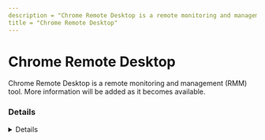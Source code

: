 ```yaml
---
description = "Chrome Remote Desktop is a remote monitoring and management (RMM) tool. More information will be added as it becomes available."
title = "Chrome Remote Desktop"
---
```




# Chrome Remote Desktop

Chrome Remote Desktop is a remote monitoring and management (RMM) tool. More information will be added as it becomes available.

### Details
<Details author={""}
         category={""}
         created={""}
         website={""}
         lastModified={"2/7/2024"}
         privileges={""}
         free={ "" }
         verification={""}
/>

#### Installation Paths
<Card code={ ["remote_host.exe", "remoting_host.exe", "C:\\Program Files (x86)\\Google\\Chrome Remote Desktop\\*", "*\\Google\\Chrome Remote Desktop\\*", "*\\remoting_host.exe"] }/>





### Forensic Artifacts




#### Network Artifacts
<EuiSpacer size="xl"/>
<NetworkArtifactsTable data={ [{"Description": "Known remote domains", "Domains": ["*remotedesktop.google.com", "*remotedesktop-pa.googleapis.com", "remotedesktop.google.com"], "Ports": []}] }/>




### Detections
- Detects potential network activity of Chrome Remote Desktop RMM tool
  - [Sigma Rule](https://github.com/magicsword-io/LOLRMM/blob/main/detections/sigma/chrome_remote_desktop_network_sigma.yml)
- Detects potential processes activity of Chrome Remote Desktop RMM tool
  - [Sigma Rule](https://github.com/magicsword-io/LOLRMM/blob/main/detections/sigma/chrome_remote_desktop_processes_sigma.yml)

### References
- [https://support.google.com/chrome/a/answer/2799701?hl=en](https://support.google.com/chrome/a/answer/2799701?hl=en)

